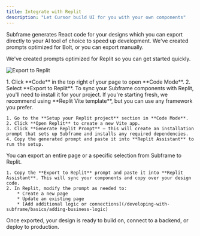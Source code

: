 ```yaml
---
title: Integrate with Replit
description: "Let Cursor build UI for you with your own components"
---
```



Subframe generates React code for your designs which you can export directly to your AI tool of choice to speed up development. We've created prompts optimized for Bolt, or you can export manually.

We've created prompts optimized for Replit so you can get started quickly.


![Export to Replit](/images/developing-with-subframe/building-with-ai/export-to-replit/export-to-replit.png)

<Steps>
  <Step title="Open Code Mode">
    1. Click **Code** in the top right of your page to open **Code Mode**.
    2. Select **Export to Replit**.
  </Step>
  <Step title="Set up your Replit project">
    To sync your Subframe components with Replit, you'll need to install it for your project. If you're starting fresh, we recommend using **Replit Vite template**, but you can use any framework you prefer.

    1. Go to the **Setup your Replit project** section in **Code Mode**.
    2. Click **Open Replit** to create a new Vite app.
    3. Click **Generate Replit Prompt** — this will create an installation prompt that sets up Subframe and installs any required dependencies.
    4. Copy the generated prompt and paste it into **Replit Assistant** to run the setup.
  </Step>
  <Step title="Export your design to Replit">
    You can export an entire page or a specific selection from Subframe to Replit.

    1. Copy the **Export to Replit** prompt and paste it into **Replit Assistant**. This will sync your components and copy over your design code.
    2. In Replit, modify the prompt as needed to:
        * Create a new page
        * Update an existing page
        * [Add additional logic or connections](/developing-with-subframe/basics/adding-business-logic)
  </Step>
</Steps>

Once exported, your design is ready to build on, connect to a backend, or deploy to production.

